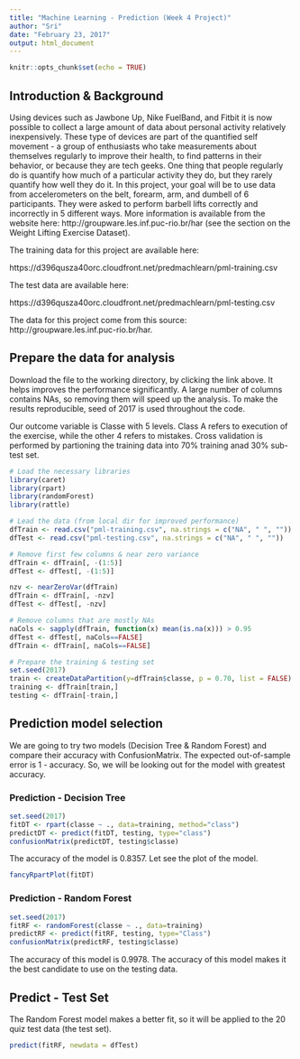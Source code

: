 ---
title: "Machine Learning - Prediction (Week 4 Project)"
author: "Sri"
date: "February 23, 2017"
output: html_document
---

```{r setup, include=FALSE}
knitr::opts_chunk$set(echo = TRUE)
```

## Introduction & Background

Using devices such as Jawbone Up, Nike FuelBand, and Fitbit it is now possible to collect a large amount of data about personal activity relatively inexpensively. These type of devices are part of the quantified self movement - a group of enthusiasts who take measurements about themselves regularly to improve their health, to find patterns in their behavior, or because they are tech geeks. One thing that people regularly do is quantify how much of a particular activity they do, but they rarely quantify how well they do it. In this project, your goal will be to use data from accelerometers on the belt, forearm, arm, and dumbell of 6 participants. They were asked to perform barbell lifts correctly and incorrectly in 5 different ways. More information is available from the website here: http://groupware.les.inf.puc-rio.br/har (see the section on the Weight Lifting Exercise Dataset).

The training data for this project are available here:

https://d396qusza40orc.cloudfront.net/predmachlearn/pml-training.csv

The test data are available here:

https://d396qusza40orc.cloudfront.net/predmachlearn/pml-testing.csv

The data for this project come from this source: http://groupware.les.inf.puc-rio.br/har.

## Prepare the data for analysis

Download the file to the working directory, by clicking the link above. It helps improves the performance significantly. A large number of columns contains NAs, so removing them will speed up the analysis. To make the results reproducible, seed of 2017 is used throughout the code.

Our outcome variable is Classe with 5 levels. Class A refers to execution of the exercise, while the other 4 refers to mistakes. Cross validation is performed by partioning the training data into 70% training anad 30% sub-test set.


```{r echo=TRUE, message=FALSE}
# Load the necessary libraries
library(caret)
library(rpart)
library(randomForest)
library(rattle)

# Lead the data (from local dir for improved performance)
dfTrain <- read.csv("pml-training.csv", na.strings = c("NA", " ", ""))
dfTest <- read.csv("pml-testing.csv", na.strings = c("NA", " ", ""))

# Remove first few columns & near zero variance
dfTrain <- dfTrain[, -(1:5)]
dfTest <- dfTest[, -(1:5)]

nzv <- nearZeroVar(dfTrain)
dfTrain <- dfTrain[, -nzv]
dfTest <- dfTest[, -nzv]

# Remove columns that are mostly NAs
naCols <- sapply(dfTrain, function(x) mean(is.na(x))) > 0.95
dfTest <- dfTest[, naCols==FALSE]
dfTrain <- dfTrain[, naCols==FALSE]

# Prepare the training & testing set
set.seed(2017)
train <- createDataPartition(y=dfTrain$classe, p = 0.70, list = FALSE)
training <- dfTrain[train,]
testing <- dfTrain[-train,]
```

## Prediction model selection

We are going to try two models (Decision Tree & Random Forest) and compare their accuracy with ConfusionMatrix. The expected out-of-sample error is 1 - accuracy. So, we will be looking out for the model with greatest accuracy.

### Prediction - Decision Tree

```{r echo=TRUE, message=FALSE}
set.seed(2017)
fitDT <- rpart(classe ~ ., data=training, method="class")
predictDT <- predict(fitDT, testing, type="class")
confusionMatrix(predictDT, testing$classe)
```

The accuracy of the model is 0.8357. Let see the plot of the model.

```{r echo=TRUE, message=FALSE}
fancyRpartPlot(fitDT)
```

### Prediction - Random Forest

```{r echo=TRUE, message=FALSE}
set.seed(2017)
fitRF <- randomForest(classe ~ ., data=training)
predictRF <- predict(fitRF, testing, type="Class")
confusionMatrix(predictRF, testing$classe)
```

The accuracy of this model is 0.9978. The accuracy of this model makes it the best candidate to use on the testing data.

## Predict - Test Set

The Random Forest model makes a better fit, so it will be applied to the 20 quiz test data (the test set).

```{r echo=TRUE, message=FALSE}

predict(fitRF, newdata = dfTest)

```
